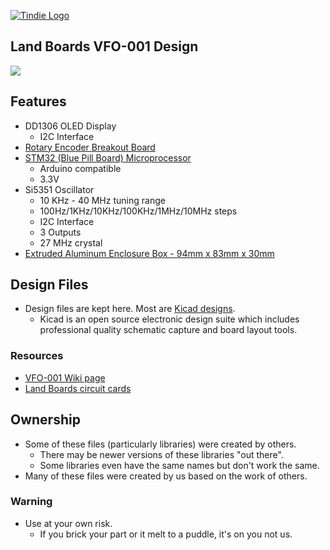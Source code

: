 <a href="https://www.tindie.com/stores/land_boards/" >
<img src="http://land-boards.com/tindie/tindie-larges-v2.png" alt="Tindie Logo">
</img></a>

== Land Boards VFO-001 Design ==

<img src="http://land-boards.com/blwiki/images/e/e6/VFO-001_P132-720px.jpg"></img>

== Features ==

* DD1306 OLED Display
** I2C Interface
* [http://land-boards.com/blwiki/index.php?title=RotaryEnc Rotary Encoder Breakout Board]
* [http://land-boards.com/blwiki/index.php?title=STM32 STM32 (Blue Pill Board) Microprocessor]
** Arduino compatible
** 3.3V
* Si5351 Oscillator
** 10 KHz - 40 MHz tuning range
** 100Hz/1KHz/10KHz/100KHz/1MHz/10MHz steps
** I2C Interface
** 3 Outputs
** 27 MHz crystal
* [https://www.adafruit.com/product/2230 Extruded Aluminum Enclosure Box - 94mm x 83mm x 30mm]

== Design Files ==
* Design files are kept here. Most are [http://www.kicad-pcb.org/display/KICAD/KiCad+EDA+Software+Suite/ Kicad designs].
** Kicad is an open source electronic design suite which includes professional quality schematic capture and board layout tools.

=== Resources ===

* [http://land-boards.com/blwiki/index.php?title=VFO-001 VFO-001 Wiki page]
* [http://land-boards.com/blwiki/index.php Land Boards circuit cards]

== Ownership ==

* Some of these files (particularly libraries) were created by others.
** There may be newer versions of these libraries "out there".
** Some libraries even have the same names but don't work the same.
* Many of these files were created by us based on the work of others.

=== Warning ===

* Use at your own risk.
** If you brick your part or it melt to a puddle, it's on you not us.
